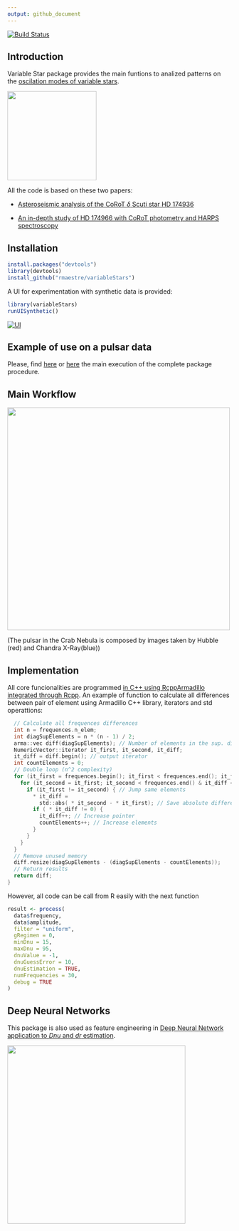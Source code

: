 ```yaml
---
output: github_document
---
```


[![Build Status](https://travis-ci.org/rmaestre/variableStars.svg?branch=master)](https://travis-ci.org/rmaestre/variableStars)

Introduction
------------

Variable Star package provides the main funtions to analized patterns on the [oscilation modes of variable stars](https://en.wikipedia.org/wiki/Asteroseismology). 

<img src="https://raw.githubusercontent.com/rmaestre/variableStars/master/docs/figures/oscilationModes.png" data-canonical-src="https://raw.githubusercontent.com/rmaestre/variableStars/master/docs/figures/oscilationModes.png" width="200" />


All the code is based on these two papers:

-   [Asteroseismic analysis of the CoRoT *δ* Scuti star HD 174936](https://www.aanda.org/articles/aa/full_html/2009/40/aa11932-09/aa11932-09.html)

-   [An in-depth study of HD 174966 with CoRoT photometry and HARPS spectroscopy](https://www.aanda.org/articles/aa/full_html/2013/11/aa20256-12/aa20256-12.html)


Installation
------------

``` r
install.packages("devtools")
library(devtools)
install_github("rmaestre/variableStars")
```


A UI for experimentation with synthetic data is provided:

``` r
library(variableStars)
runUISynthetic()
```

[![UI](https://raw.githubusercontent.com/rmaestre/variableStars/master/docs/figures/ui.png)](https://raw.githubusercontent.com/rmaestre/variableStars/master/docs/figures/ui.png)

Example of use on a pulsar data
-------------------------------


Please, find [here](docs/Experiment_-_HD174936.md) or [here](docs/Experiment_-_HD174966.md) the main execution of the complete package procedure.

Main Workflow
-------------

<img src="https://raw.githubusercontent.com/rmaestre/variableStars/master/docs/figures/diagrams.png" data-canonical-src="https://raw.githubusercontent.com/rmaestre/variableStars/master/docs/figures/diagrams.png" width="500" />



(The pulsar in the Crab Nebula is composed by images taken by Hubble (red) and Chandra X-Ray(blue))


Implementation
-------------

All core funcionalities are programmed [in C++ using RcppArmadillo integrated through Rcpp](https://github.com/rmaestre/variableStars/blob/master/src/tools.cpp). An example of function to calculate all differences between pair of element using Armadillo C++ library, iterators and std operattions:

```c
  // Calculate all frequences differences
  int n = frequences.n_elem;
  int diagSupElements = n * (n - 1) / 2;
  arma::vec diff(diagSupElements); // Number of elements in the sup. diag.
  NumericVector::iterator it_first, it_second, it_diff;
  it_diff = diff.begin(); // output iterator
  int countElements = 0;
  // Double loop (n^2 complexity)
  for (it_first = frequences.begin(); it_first < frequences.end(); it_first++) {
    for (it_second = it_first; it_second < frequences.end() & it_diff < diff.end(); it_second++) {
      if (it_first != it_second) { // Jump same elements
        * it_diff =
          std::abs( * it_second - * it_first); // Save absolute difference
        if ( * it_diff != 0) {
          it_diff++; // Increase pointer
          countElements++; // Increase elements
        }
      }
    }
  }
  // Remove unused memory
  diff.resize(diagSupElements - (diagSupElements - countElements));
  // Return results
  return diff;
}
```

However, all code can be call from R easily with the next function
```r
result <- process(
  data$frequency,
  data$amplitude,
  filter = "uniform",
  gRegimen = 0,
  minDnu = 15,
  maxDnu = 95,
  dnuValue = -1,
  dnuGuessError = 10,
  dnuEstimation = TRUE,
  numFrequencies = 30,
  debug = TRUE
)
```



Deep Neural Networks
------------

This package is also used as feature engineering in [Deep Neural Network application to *Dnu* and *dr*  estimation](https://github.com/rmaestre/variableStars/blob/master/docs/NN-dnudr.md).

<img src="https://raw.githubusercontent.com/rmaestre/variableStars/master/docs/figures/nn-approach.png" data-canonical-src="https://raw.githubusercontent.com/rmaestre/variableStars/master/docs/figures/nn-approach.png" width="400" />
